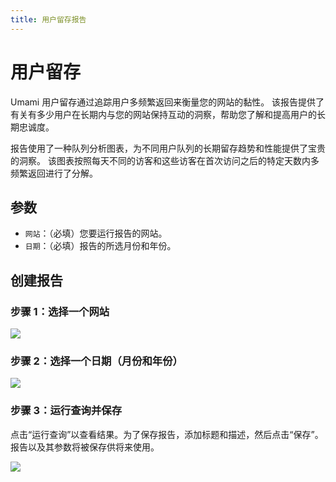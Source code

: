 ```yaml
---
title: 用户留存报告
---
```


# 用户留存

Umami 用户留存通过追踪用户多频繁返回来衡量您的网站的黏性。
该报告提供了有关有多少用户在长期内与您的网站保持互动的洞察，帮助您了解和提高用户的长期忠诚度。

报告使用了一种队列分析图表，为不同用户队列的长期留存趋势和性能提供了宝贵的洞察。
该图表按照每天不同的访客和这些访客在首次访问之后的特定天数内多频繁返回进行了分解。

## 参数

- `网站`：（必填）您要运行报告的网站。
- `日期`：（必填）报告的所选月份和年份。

## 创建报告

### 步骤 1：选择一个网站

<img src="/images/v2/retention-website.png" />

### 步骤 2：选择一个日期（月份和年份）

<img src="/images/v2/retention-date.png" />

### 步骤 3：运行查询并保存

点击“运行查询”以查看结果。为了保存报告，添加标题和描述，然后点击“保存”。
报告以及其参数将被保存供将来使用。

<img src="/images/v2/retention-details.png" />

